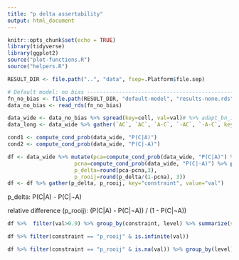 ```yaml
---
title: "p delta assertability"
output: html_document
---
```


```r
knitr::opts_chunk$set(echo = TRUE)
library(tidyverse)
library(ggplot2)
source("plot-functions.R")
source("helpers.R")
```


```r
RESULT_DIR <- file.path("..", "data", fsep=.Platform$file.sep)

# Default model: no bias --------------------------------------------------
fn_no_bias <- file.path(RESULT_DIR, "default-model", "results-none.rds")
data_no_bias <- read_rds(fn_no_bias)
```

```r
data_wide <- data_no_bias %>% spread(key=cell, val=val)# %>% adapt_bn_ids()
data_long <- data_wide %>% gather(`AC`, `AC`, `A-C`, `-AC`, `-A-C`, key=cell, val=val)

cond1 <- compute_cond_prob(data_wide, "P(C|A)")
cond2 <- compute_cond_prob(data_wide, "P(C|-A)") 

df <- data_wide %>% mutate(pca=compute_cond_prob(data_wide, "P(C|A)") %>% pull(p),
                     pcna=compute_cond_prob(data_wide, "P(C|-A)") %>% pull(p),
                     p_delta=round(pca-pcna,3),
                     p_rooij=round(p_delta/(1-pcna), 3))
df <- df %>% gather(p_delta, p_rooij, key="constraint", value="val")
```


p_delta: P(C|A) - P(C|¬A)


relative difference (p_rooij): (P(C|A) - P(C|¬A)) / (1 - P(C|¬A))


```r
df %>%  filter(val>0.9) %>% group_by(constraint, level) %>% summarize(sum_prob=sum(prob))
```



```r
df %>% filter(constraint == "p_rooij" & is.infinite(val))
```

```r
df %>% filter(constraint == "p_rooij" & is.na(val)) %>% group_by(level)
```

